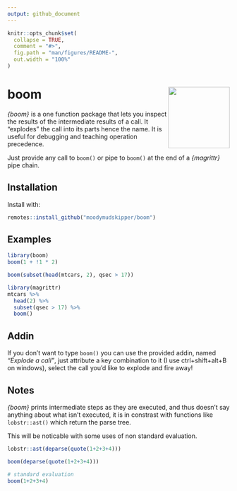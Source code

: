 ```yaml
---
output: github_document
---
```


<!-- README.md is generated from README.Rmd. Please edit that file -->

```r
knitr::opts_chunk$set(
  collapse = TRUE,
  comment = "#>",
  fig.path = "man/figures/README-",
  out.width = "100%"
)
```

# boom <img src='man/figures/logo.png' align="right" height="139" />

*{boom}* is a one function package that lets you inspect the results of the
intermediate results of a call. It "explodes" the call into its parts hence the name.
It is useful for debugging and teaching operation precedence.

Just provide any call to `boom()` or pipe to   `boom()` at the end of a 
*{magrittr}* pipe chain.

## Installation

Install with:

``` r
remotes::install_github("moodymudskipper/boom")
```

## Examples

```r
library(boom)
boom(1 + !1 * 2)

boom(subset(head(mtcars, 2), qsec > 17))

library(magrittr)
mtcars %>%
  head(2) %>%
  subset(qsec > 17) %>%
  boom()
```

## Addin

If you don't want to type `boom()` you can use the provided addin, named *"Explode a call"*,
just attribute a key combination to it (I use ctrl+shift+alt+B on windows), select the
call you'd like to explode and fire away!

## Notes

*{boom}* prints intermediate steps as they are executed, and thus doesn't say anything about what isn't executed,
it is in constrast with functions like `lobstr::ast()` which return the parse tree. 

This will be noticable with some uses of non standard evaluation.

```r
lobstr::ast(deparse(quote(1+2+3+4)))

boom(deparse(quote(1+2+3+4)))

# standard evaluation
boom(1+2+3+4)
```

